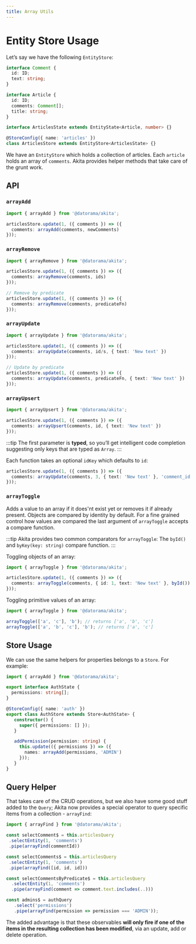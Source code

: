 ```yaml
---
title: Array Utils
---
```


# Entity Store Usage

Let’s say we have the following `EntityStore`:

```ts title="articles.store.ts"
interface Comment {
  id: ID;
  text: string;
}

interface Article {
  id: ID;
  comments: Comment[];
  title: string;
}

interface ArticlesState extends EntityState<Article, number> {}

@StoreConfig({ name: 'articles' })
class ArticlesStore extends EntityStore<ArticlesState> {}
```

We have an `EntityStore` which holds a collection of articles. Each `article` holds an array of `comments`. Akita provides helper methods that take care of the grunt work.

## API

### `arrayAdd`

```ts
import { arrayAdd } from '@datorama/akita';

articlesStore.update(1, ({ comments }) => ({
  comments: arrayAdd(comments, newComments)
}));
```

### `arrayRemove`

```ts
import { arrayRemove } from '@datorama/akita';

articlesStore.update(1, ({ comments }) => ({
  comments: arrayRemove(comments, ids)
}));

// Remove by predicate
articlesStore.update(1, ({ comments }) => ({
  comments: arrayRemove(comments, predicateFn)
}));
```

### `arrayUpdate`

```ts
import { arrayUpdate } from '@datorama/akita';

articlesStore.update(1, ({ comments }) => ({
  comments: arrayUpdate(comments, id/s, { text: 'New text' })
}));

// Update by predicate
articlesStore.update(1, ({ comments }) => ({
  comments: arrayUpdate(comments, predicateFn, { text: 'New text' })
}));
```

### `arrayUpsert`

```ts
import { arrayUpsert } from '@datorama/akita';

articlesStore.update(1, ({ comments }) => ({
  comments: arrayUpsert(comments, id, { text: 'New text' })
}));
```

:::tip
The first parameter is **typed**, so you’ll get intelligent code completion suggesting only keys that are typed as `Array`.
:::

Each function takes an optional `idKey` which defaults to `id`:

```ts
articlesStore.update(1, ({ comments }) => ({
  comments: arrayUpdate(comments, 3, { text: 'New text' }, 'comment_id')
}));
```

### `arrayToggle`

Adds a value to an array if it does'nt exist yet or removes it if already present. Objects are compared by identity by
default. For a fine grained control how values are compared the last argument of `arrayToggle` accepts a compare function.

:::tip
Akita provides two common comparators for `arrayToggle`: The `byId()` and `byKey(key: string)` compare function.
:::

Toggling objects of an array:

```ts
import { arrayToggle } from '@datorama/akita';

articlesStore.update(1, ({ comments }) => ({
  comments: arrayToggle(comments, { id: 1, text: 'New text' }, byId())
}));
```

Toggling primitive values of an array:

```ts
import { arrayToggle } from '@datorama/akita';

arrayToggle(['a', 'c'], 'b'); // returns ['a', 'b', 'c']
arrayToggle(['a', 'b', 'c'], 'b'); // returns ['a', 'c']
```

## Store Usage
We can use the same helpers for properties belongs to a `Store`. For example:
```ts title="auth.store.ts"
import { arrayAdd } from '@datorama/akita';

export interface AuthState {
  permissions: string[];
}

@StoreConfig({ name: 'auth' })
export class AuthStore extends Store<AuthState> {
   constructor() {
     super({ permissions: [] });
   }

   addPermission(permission: string) {
     this.update(({ permissions }) => ({
       names: arrayAdd(permissions, 'ADMIN')
     }));
   }
}
```

## Query Helper
That takes care of the CRUD operations, but we also have some good stuff added to the `Query`; Akita now provides a special operator to query specific items from a collection - `arrayFind`:

```ts
import { arrayFind } from '@datorama/akita';

const selectComment$ = this.articlesQuery
 .selectEntity(1, 'comments')
 .pipe(arrayFind(commentId))

const selectComments$ = this.articlesQuery
 .selectEntity(1, 'comments')
 .pipe(arrayFind([id, id, id]))

const selectCommentsByPredicate$ = this.articlesQuery
  .selectEntity(1, 'comments')
  .pipe(arrayFind(comment => comment.text.includes(..)))

const admins$ = authQuery
   .select('permissions')
   .pipe(arrayFind(permission => permission === 'ADMIN'));
```


The added advantage is that these observables **will only fire if one of the items in the resulting collection has been modified**, via an update, add or delete operation.

